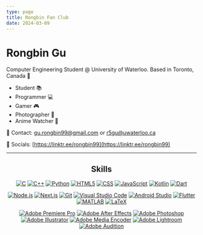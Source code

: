 ```yaml
---
type: page
title: Rongbin Fan Club
date: 2024-03-09
---
```


# Rongbin Gu

Computer Engineering Student @ University of Waterloo. Based in Toronto, Canada 🍁
- Student 📚
- Programmer 💻
- Gamer 🎮
- Photographer 📸
- Anime Watcher 🍿

📨 Contact: [gu.rongbin99@gmail.com](gu.rongbin99@gmail.com) or [r5gu@uwaterloo.ca](r5gu@uwaterloo.ca)

🔗 Socials: [https://linktr.ee/rongbin99](https://linktr.ee/rongbin99) 

---


<div>
  <h2 align="center">Skills</h2>
  <p align="center">
    <a href="https://en.cppreference.com/w/c/language" target="_blank" rel="noopener noreferrer"><Image src="https://github.com/Rongbin99/Rongbin99/blob/main/assets/C_Programming_Language.svg" alt="C" height={50} width={50} priority className="next-image" style={{marginLeft: "10px"}}/></a>
    <a href="https://www.cplusplus.com/" target="_blank" rel="noopener noreferrer"><Image src="https://github.com/Rongbin99/Rongbin99/blob/main/assets/ISO_C%2B%2B_Logo.svg.png" alt="C++" height={50} width={50} priority className="next-image" style={{marginLeft: "10px"}}/></a> 
    <a href="https://www.python.org/" target="_blank" rel="noopener noreferrer"><Image src="https://github.com/Rongbin99/Rongbin99/blob/main/assets/Python-logo-notext.svg.png" alt="Python" height={50} width={50} priority className="next-image" style={{marginLeft: "10px"}}/></a>  
    <a href="https://en.wikipedia.org/wiki/HTML5" target="_blank" rel="noopener noreferrer"><Image src="https://github.com/Rongbin99/Rongbin99/blob/main/assets/HTML5_logo_and_wordmark.svg.png" alt="HTML5" height={50} width={50} priority className="next-image" style={{marginLeft: "10px"}}/></a>
    <a href="https://en.wikipedia.org/wiki/CSS" target="_blank" rel="noopener noreferrer"><Image src="https://github.com/Rongbin99/Rongbin99/blob/main/assets/CSS.3.svg" alt="CSS" height={50} width={50} priority className="next-image" style={{marginLeft: "10px"}}/></a>
    <a href="https://www.javascript.com/" target="_blank" rel="noopener noreferrer"><Image src="https://github.com/Rongbin99/Rongbin99/blob/main/assets/JavaScript-logo.png" alt="JavaScript" height={50} width={50} priority className="next-image" style={{marginLeft: "10px"}}/></a>
    <a href="https://kotlinlang.org/" target="_blank" rel="noopener noreferrer"><Image src="https://github.com/Rongbin99/Rongbin99/blob/main/assets/kotlin-logo.png" alt="Kotlin" height={50} width={50} priority className="next-image" style={{marginLeft: "10px"}}/></a>
    <a href="https://dart.dev/" target="_blank" rel="noopener noreferrer"><Image src="https://github.com/Rongbin99/Rongbin99/blob/main/assets/Dart-logo.png" alt="Dart" height={50} width={50} priority className="next-image" style={{marginLeft: "10px"}}/></a>
  </p>

  <p align="center">
    <a href="https://nodejs.org/en" target="_blank" rel="noopener noreferrer"><Image src="https://github.com/Rongbin99/Rongbin99/blob/main/assets/Node.js_logo.svg" alt="Node.js" height={50} width={50} priority className="next-image" style={{marginLeft: "10px"}}/></a>
    <a href="https://nextjs.org/" target="_blank" rel="noopener noreferrer"><Image src="https://github.com/Rongbin99/Rongbin99/blob/main/assets/next-js.svg" alt="Next.js" height={50} width={50} priority className="next-image" style={{marginLeft: "10px"}}/></a>
    <a href="https://git-scm.com/" target="_blank" rel="noopener noreferrer"><Image src="https://github.com/Rongbin99/Rongbin99/blob/main/assets/Git-Icon-1788C.png" alt="Git" height={50} width={50} priority className="next-image" style={{marginLeft: "10px"}}/></a>
    <a href="https://code.visualstudio.com/" target="_blank" rel="noopener noreferrer"><Image src="https://github.com/Rongbin99/Rongbin99/blob/main/assets/Visual_Studio_Code_1.35_icon.svg.webp" alt="Visual Studio Code" height={50} width={50} priority className="next-image" style={{marginLeft: "10px"}}/></a>
    <a href="https://developer.android.com/studio" target="_blank" rel="noopener noreferrer"><Image src="https://github.com/Rongbin99/Rongbin99/blob/main/assets/icons8-android-studio.svg" alt="Android Studio" height={50} width={50} priority className="next-image" style={{marginLeft: "10px"}}/></a>
    <a href="https://docs.flutter.dev/" target="_blank" rel="noopener noreferrer"><Image src="https://github.com/Rongbin99/Rongbin99/blob/main/assets/64d67700f8293a9dc827.svg" alt="Flutter" height={50} width={50} priority className="next-image" style={{marginLeft: "10px"}}/></a>
    <a href="https://www.mathworks.com/products/matlab.html" target="_blank" rel="noopener noreferrer"><Image src="https://github.com/Rongbin99/Rongbin99/blob/main/assets/Matlab_Logo.png" alt="MATLAB" height={50} width={50} priority className="next-image" style={{marginLeft: "10px"}}/></a>
    <a href="https://www.latex-project.org/" target="_blank" rel="noopener noreferrer"><Image src="https://github.com/Rongbin99/Rongbin99/blob/main/assets/latex.svg" alt="LaTeX" height={50} width={50} priority className="next-image" style={{marginLeft: "10px"}}/></a>
  </p>

  <p align="center">
    <a href="https://www.adobe.com/ca/products/premiere.html" target="_blank" rel="noopener noreferrer"><Image src="https://github.com/Rongbin99/Rongbin99/blob/main/assets/adobe_premiere_pro_macos_bigsur_icon_189485.png" alt="Adobe Premiere Pro" height={50} width={50} priority className="next-image" style={{marginLeft: "10px"}}/></a>
    <a href="https://www.adobe.com/ca/products/aftereffects.html" target="_blank" rel="noopener noreferrer"><Image src="https://github.com/Rongbin99/Rongbin99/blob/main/assets/adobe_after_effects_macos_bigsur_icon_190464.png" alt="Adobe After Effects" height={50} width={50} priority className="next-image" style={{marginLeft: "10px"}}/></a>
    <a href="https://www.adobe.com/ca/products/photoshop.html" target="_blank" rel="noopener noreferrer"><Image src="https://github.com/Rongbin99/Rongbin99/blob/main/assets/adobe_photoshop_macos_bigsur_icon_190436.png" alt="Adobe Photoshop" height={50} width={50} priority className="next-image" style={{marginLeft: "10px"}}/></a>
    <a href="https://www.adobe.com/ca/products/illustrator.html" target="_blank" rel="noopener noreferrer"><Image src="https://github.com/Rongbin99/Rongbin99/blob/main/assets/adobe_illustrator_macos_bigsur_icon_190447.png" alt="Adobe Illustrator" height={50} width={50} priority className="next-image" style={{marginLeft: "10px"}}/></a>
    <a href="https://www.adobe.com/ca/products/media-encoder.html" target="_blank" rel="noopener noreferrer"><Image src="https://github.com/Rongbin99/Rongbin99/blob/main/assets/adobe_media_encoder_macos_bigsur_icon_190437.png" alt="Adobe Media Encoder" height={50} width={50} priority className="next-image" style={{marginLeft: "10px"}}/></a>
    <a href="https://www.adobe.com/ca/products/photoshop-lightroom.html" target="_blank" rel="noopener noreferrer"><Image src="https://github.com/Rongbin99/Rongbin99/blob/main/assets/adobe_lightroom_macos_bigsur_icon_190441.png" alt="Adobe Lightroom" height={50} width={50} priority className="next-image" style={{marginLeft: "10px"}}/></a>
    <a href="https://www.adobe.com/ca/products/audition.html" target="_blank" rel="noopener noreferrer"><Image src="https://github.com/Rongbin99/Rongbin99/blob/main/assets/adobe_audition_macos_bigsur_icon_190460.png" alt="Adobe Audition" height={50} width={50} priority className="next-image" style={{marginLeft: "10px"}}/></a>
  </p>
</div>
